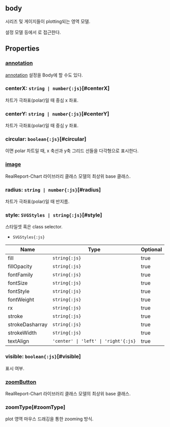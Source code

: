 ## body
시리즈 및 게이지들이 plotting되는 영역 모델.

설정 모델 등에서 <Content type="expression" value="'body'"></Content>로 접근한다.
## Properties

### [annotation](/config/config/annotation)
[annotation](/config/config#annotation)  설정을 Body에 할 수도 있다.

### centerX: `string | number{:js}`[#centerX]
차트가 극좌표(polar)일 때 중심 x 좌표.  

### centerY: `string | number{:js}`[#centerY]
차트가 극좌표(polar)일 때 중심 y 좌표.  

### circular: `boolean{:js}`[#circular]
<Content type="keyword" value="false"></Content>이면 polar 차트일 때, x 축선과 y축 그리드 선들을 다각형으로 표시한다.  
<DefaultValue value="true" contents=""></DefaultValue>
### [image](./body/image)
RealReport-Chart 라이브러리 클래스 모델의 최상위 base 클래스.  

### radius: `string | number{:js}`[#radius]
차트가 극좌표(polar)일 때 반지름.  

### style: `SVGStyles | string{:js}`[#style]
스타일셋 혹은 class selector.  
- `SVGStyles{:js}` 

| Name | Type | Optional |  
| ----- | ----- | ----- |  
| fill | `string{:js}` | true |  
| fillOpacity | `string{:js}` | true |  
| fontFamily | `string{:js}` | true |  
| fontSize | `string{:js}` | true |  
| fontStyle | `string{:js}` | true |  
| fontWeight | `string{:js}` | true |  
| rx | `string{:js}` | true |  
| stroke | `string{:js}` | true |  
| strokeDasharray | `string{:js}` | true |  
| strokeWidth | `string{:js}` | true |  
| textAlign | `'center' \| 'left' \| 'right'{:js}` | true |
### visible: `boolean{:js}`[#visible]
표시 여부.  
<DefaultValue value="true" contents=""></DefaultValue>
### [zoomButton](./body/zoomButton)
RealReport-Chart 라이브러리 클래스 모델의 최상위 base 클래스.  

### zoomType[#zoomType]
plot 영역 마우스 드래깅을 통한 zooming 방식.  


<DefaultValue value="ZoomType.NONE" contents=""></DefaultValue>